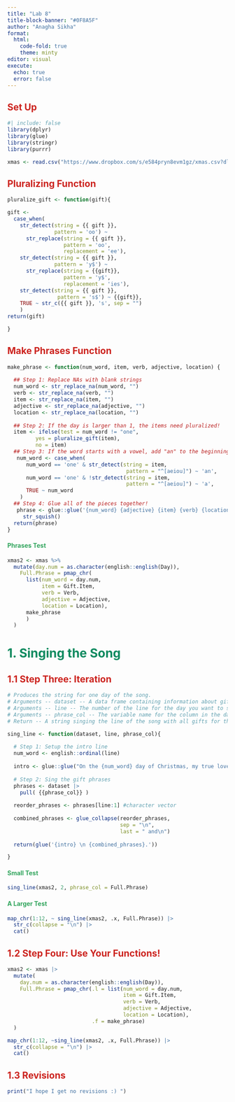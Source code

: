 ```yaml
---
title: "Lab 8"
title-block-banner: "#0F8A5F"
author: "Anagha Sikha"
format: 
  html:
    code-fold: true
    theme: minty
editor: visual
execute: 
  echo: true
  error: false
---
```


## Set Up {style="color: #CC231E;"}

```r
#| include: false
library(dplyr)
library(glue)
library(stringr)
library(purrr)
```

```r
xmas <- read.csv("https://www.dropbox.com/s/e584pryn8evm1gz/xmas.csv?dl=1")
```

## Pluralizing Function {style="color: #CC231E;"}

```r
pluralize_gift <- function(gift){

gift <-
  case_when(
    str_detect(string = {{ gift }},
               pattern = 'oo') ~ 
      str_replace(string = {{ gift }},
                  pattern = 'oo', 
                  replacement = 'ee'),
    str_detect(string = {{ gift }},
               pattern = 'y$') ~ 
      str_replace(string = {{gift}}, 
                  pattern = 'y$', 
                  replacement = 'ies'),
    str_detect(string = {{ gift }},
                pattern = 's$') ~ {{gift}}, 
    TRUE ~ str_c({{ gift }}, 's', sep = "")
    )
return(gift)

}
```

## Make Phrases Function {style="color: #CC231E;"}

```r
make_phrase <- function(num_word, item, verb, adjective, location) {
  
  ## Step 1: Replace NAs with blank strings
  num_word <- str_replace_na(num_word, "")
  verb <- str_replace_na(verb, "")
  item <- str_replace_na(item, "")
  adjective <- str_replace_na(adjective, "")
  location <- str_replace_na(location, "")
  
  ## Step 2: If the day is larger than 1, the items need pluralized! 
  item <- ifelse(test = num_word != "one",
         yes = pluralize_gift(item),
         no = item) 
  ## Step 3: If the word starts with a vowel, add "an" to the beginning
   num_word <- case_when(
      num_word == 'one' & str_detect(string = item,
                                      pattern = "^[aeiou]") ~ 'an',
      num_word == 'one' & !str_detect(string = item,
                                      pattern = "^[aeiou]") ~ 'a',
      TRUE ~ num_word
    )
  ## Step 4: Glue all of the pieces together!
   phrase <- glue::glue('{num_word} {adjective} {item} {verb} {location}') |> 
     str_squish()
  return(phrase)
}
```

#### Phrases Test {style="color: #34A65F"}

```r
xmas2 <- xmas %>%
  mutate(day.num = as.character(english::english(Day)), 
    Full.Phrase = pmap_chr(
      list(num_word = day.num,
           item = Gift.Item,
           verb = Verb,
           adjective = Adjective,
           location = Location),
      make_phrase
      )
  )
```

# 1. Singing the Song {style="color: #0F8A5F"}

## 1.1 Step Three: Iteration {style="color: #CC231E;"}

```r
# Produces the string for one day of the song.
# Arguments -- dataset -- A data frame containing information about gifts
# Arguments -- line -- The number of the line for the day you want to sing about
# Arguments -- phrase_col -- The variable name for the column in the dataset that contains the song phrases
# Return -- A string singing the line of the song with all gifts for the given day.

sing_line <- function(dataset, line, phrase_col){
  
  # Step 1: Setup the intro line
  num_word <- english::ordinal(line)
  
  intro <- glue::glue("On the {num_word} day of Christmas, my true love gave to me:")
  
  # Step 2: Sing the gift phrases
  phrases <- dataset |>
    pull( {{phrase_col}} )
  
  reorder_phrases <- phrases[line:1] #character vector
  
  combined_phrases <- glue_collapse(reorder_phrases, 
                                    sep = "\n",
                                    last = " and\n")
  
  return(glue('{intro} \n {combined_phrases}.'))

}

```

#### Small Test {style="color: #34A65F"}

```r
sing_line(xmas2, 2, phrase_col = Full.Phrase)
```

#### A Larger Test {style="color: #34A65F"}

```r
map_chr(1:12, ~ sing_line(xmas2, .x, Full.Phrase)) |>
  str_c(collapse = "\n") |>
  cat()
```

## 1.2 Step Four: Use Your Functions! {style="color: #CC231E;"}

```r
xmas2 <- xmas |>
  mutate(
    day.num = as.character(english::english(Day)), 
    Full.Phrase = pmap_chr(.l = list(num_word = day.num, 
                                     item = Gift.Item, 
                                     verb = Verb, 
                                     adjective = Adjective, 
                                     location = Location), 
                           .f = make_phrase)
  )

map_chr(1:12, ~sing_line(xmas2, .x, Full.Phrase)) |>
  str_c(collapse = "\n") |>
  cat()
```

## **1.3 Revisions** {style="color: #CC231E;"}

```r
print("I hope I get no revisions :) ")
```
